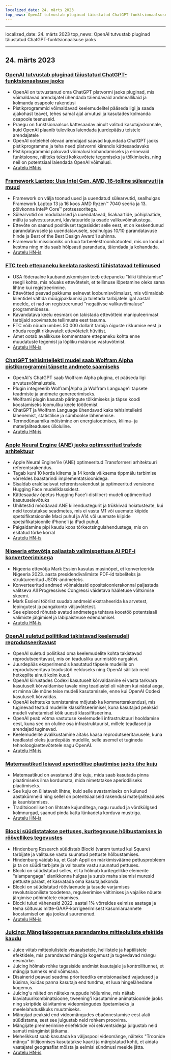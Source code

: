 ```yaml
---
localized_date: 24. märts 2023
top_news: OpenAI tutvustab pluginad täiustatud ChatGPT-funktsionaalsuse jaoks
---
```


---

localized_date: 24. märts 2023
top_news: OpenAI tutvustab pluginad täiustatud ChatGPT-funktsionaalsuse jaoks

---



<CallToAction />

<Steps>

## 24. märts 2023

### [OpenAI tutvustab pluginad täiustatud ChatGPT-funktsionaalsuse jaoks](https://openai.com/blog/chatgpt-plugins)

- OpenAI on tutvustanud oma ChatGPT platvormi jaoks pluginad, mis võimaldavad arendajatel ühendada täiendavaid andmeallikaid ja kolmanda osapoole rakendusi
- Pistikprogrammid võimaldavad keelemudelitel pääseda ligi ja saada ajakohast teavet, tehes samal ajal arvutusi ja kasutades kolmanda osapoole teenuseid.
- Praegu on funktsionaalsus kättesaadav ainult valitud kasutajaskonnale, kuid OpenAI plaanib tulevikus laiendada juurdepääsu teistele arendajatele
- OpenAI ootelehel olevad arendajad saavad kujundada ChatGPT jaoks pistikprogramme ja teha need platvormi kiirendis kättesaadavaks
- Pistikprogrammid pakuvad võimalusi kohandamiseks ja erinevaid funktsioone, näiteks teksti kokkuvõtete tegemiseks ja tõlkimiseks, ning neil on potentsiaal laiendada OpenAI võimalusi.
- [Arutelu HN-is](http://news.ycombinator.com/item?id=35277677)

### [Framework Laptop: Uus Intel Gen, AMD, 16-tolline sülearvuti ja muud](https://frame.work/)

- Framework on välja toonud uued ja uuendatud sülearvutid, sealhulgas Framework Laptop 13 ja 16 koos AMD Ryzen™ 7040 seeria ja 13. põlvkonna Intel® Core™ protsessoritega.
- Sülearvutid on modulaarsed ja uuendatavad, lisakaartide, põhiplaatide, mälu ja salvestusruumi, klaviatuuride ja osade valikuvõimalustega.
- Ettevõte on saanud positiivset tagasisidet selle eest, et on keskendunud parandatavusele ja uuendatavusele, sealhulgas 10/10 parandatavuse hinde ja Best of the Best Design Award'i auhinna.
- Frameworki missiooniks on luua tarbeelektroonikatooted, mis on loodud kestma ning mida saab hõlpsasti parandada, täiendada ja kohandada.
- [Arutelu HN-is](http://news.ycombinator.com/item?id=35277660)

### [FTC teeb ettepaneku keelata raskesti tühistatavad tellimused](https://www.theverge.com/2023/3/23/23652373/ftc-click-to-cancel-subscription-service-dark-patterns-ban)

- USA föderaalne kaubanduskomisjon teeb ettepaneku "kliki tühistamise" reegli kohta, mis nõuaks ettevõtetelt, et tellimuse lõpetamine oleks sama lihtne kui registreerimine.
- Ettevõtted peavad pakkuma eelnevat loobumisvõimalust, mis võimaldab klientidel vältida müügipakkumisi ja tuletada tarbijatele igal aastal meelde, et nad on registreerunud "negatiivse valikuvõimaluse" programmidesse.
- Kavandatava keelu eesmärk on takistada ettevõtteid manipuleerimast tarbijaid soovimatute tellimuste eest tasuma.
- FTC võib nõuda umbes 50 000 dollarit tarbija õiguste rikkumise eest ja nõuda reeglit rikkuvatelt ettevõtetelt hüvitist.
- Amet ootab avalikkuse kommentaare ettepaneku kohta enne muudatuste tegemist ja lõpliku määruse vastuvõtmist.
- [Arutelu HN-is](http://news.ycombinator.com/item?id=35274519)

### [ChatGPT tehisintellekti mudel saab Wolfram Alpha pistikprogrammi täpsete andmete saamiseks](https://writings.stephenwolfram.com/2023/03/chatgpt-gets-its-wolfram-superpowers/)

- OpenAI's ChatGPT saab Wolfram Alpha plugina, et pääseda ligi arvutusvõimalustele.
- Plugin integreerib Wolfram|Alpha ja Wolfram Language'i täpsete teadmiste ja andmete genereerimiseks.
- Wolframi plugin kasutab päringute tõlkimiseks ja täpse koodi koostamiseks loomuliku keele töötlemist
- ChatGPT ja Wolfram Language ühendavad kaks tehisintellekti lähenemist, statistilise ja sümboolse lähenemise.
- Termodünaamika mõistmine on energiatootmises, kliima- ja materjaliteaduses ülioluline.
- [Arutelu HN-is](http://news.ycombinator.com/item?id=35277925)

### [Apple Neural Engine (ANE) jaoks optimeeritud trafode arhitektuur](https://github.com/apple/ml-ane-transformers)

- Apple Neural Engine'ile (ANE) optimeeritud Transformeri arhitektuuri referentsrakendus.
- Tagab kuni 10 korda kiirema ja 14 korda väiksema tippmälu tarbimise võrreldes baastarindi implementatsioonidega.
- Sisaldab eraldiseisvat referentsrakendust ja optimeeritud versioone Hugging Face mudeliklassidest.
- Kättesaadav õpetus Hugging Face'i distilbert-mudeli optimeeritud kasutuselevõtuks
- Ühiktestid mõõdavad ANE kiirendustegurit ja trükkivad hoiatusteate, kui neid teostatakse seadmetes, mis ei vasta M1 või uuemate kiipide spetsifikatsioonile Maci puhul ja A14 või uuemate kiipide spetsifikatsioonile iPhone'i ja iPadi puhul.
- Paigaldamine pipi kaudu koos tõrkeotsingulahendustega, mis on esitatud tõrke korral
- [Arutelu HN-is](http://news.ycombinator.com/item?id=35282325)

### [Nigeeria ettevõtja paljastab valimispettuse AI PDF-i konverteerimisega](https://markessien.com/posts/drama_of_transcription/)

- Nigeeria ettevõtja Mark Essien kasutas masinõpet, et konverteerida Nigeeria 2023. aasta presidendivalimiste PDF-id tabeliteks ja struktureeritud JSON-andmeteks.
- Konverteeritud andmed võimaldasid opositsioonierakonnal paljastada valitseva All Progressives Congressi väidetava hääletuse võltsimise skeemi.
- Mark Essieni tööriist suudab andmeid ekstraheerida ka arvetest, lepingutest ja pangakonto väljavõtetest.
- See episood rõhutab avatud andmetega tehtava koostöö potentsiaali valimiste jälgimisel ja läbipaistvuse edendamisel.
- [Arutelu HN-is](http://news.ycombinator.com/item?id=35272227)

### [OpenAI suletud poliitikad takistavad keelemudeli reprodutseeritavust](https://aisnakeoil.substack.com/p/openais-policies-hinder-reproducible)

- OpenAI suletud poliitikad oma keelemudelite kohta takistavad reprodutseeritavust, mis on teadusliku uurimistöö nurgakivi.
- Juurdepääs eksperimendis kasutatud täpsele mudelile on reprodutseeritava teadustöö eelduseks ning OpenAI säilitab neid hetkepilte ainult kolm kuud.
- OpenAI kiirustades Codexi kasutuselt kõrvaldamine ei vasta tarkvara kasutuselt kõrvaldamise tavale ning teadlastel oli vähem kui nädal aega, et minna üle mõne teise mudeli kasutamisele, enne kui OpenAI Codexi kasutuselt kõrvaldas.
- OpenAI kehtetuks tunnistamine mõjutab ka kommertsrakendusi, mis tuginevad teatud mudelile klassifitseerimisel, kuna kasutajad peaksid mudeli vahetamisel kõik uuesti klassifitseerima.
- OpenAI peab võtma vastutuse keelemudeli infrastruktuuri hooldamise eest, kuna see on oluline osa infrastruktuurist, millele teadlased ja arendajad tuginevad.
- Keelemudelite avalikustamine aitaks kaasa reprodutseeritavusele, kuna teadlastel oleks juurdepääs mudelile, selle asemel et tugineda tehnoloogiaettevõtetele nagu OpenAI.
- [Arutelu HN-is](http://news.ycombinator.com/item?id=35269304)

### [Matemaatikud leiavad aperiodilise plaatimise jaoks ühe kuju](https://www.newscientist.com/article/2365363-mathematicians-discover-shape-that-can-tile-a-wall-and-never-repeat/)

- Matemaatikud on avastanud ühe kuju, mida saab kasutada pinna plaatimiseks ilma kordumata, mida nimetatakse aperiodiliseks plaatimiseks.
- See kuju on üllatavalt lihtne, kuid selle avastamiseks on kulunud aastakümneid ning sellel on potentsiaalseid rakendusi materjaliteaduses ja kaunistamises.
- Traditsiooniliselt on lihtsate kujunditega, nagu ruudud ja võrdkülgsed kolmnurgad, saanud pinda katta lünkadeta korduva mustriga.
- [Arutelu HN-is](http://news.ycombinator.com/item?id=35273707)

### [Blocki süüdistatakse pettuses, kuritegevuse hõlbustamises ja röövellikes tegevustes](https://hindenburgresearch.com/block/)

- Hindenburg Research süüdistab Blocki (varem tuntud kui Square) tarbijate ja valitsuse vastu suunatud pettuste hõlbustamises.
- Hindenburg väidab ka, et Cash Appil on märkimisväärne pettusprobleem ja ta on süüdi tarbijate ja valitsuste vastu suunatud pettuses.
- Blocki on süüdistatud selles, et ta hõlmab kuritegelikke elemente "alampangaga" elanikkonna hulgas ja surub maha sisemisi muresid pettuste pärast, et kasvatada oma kasutajaskonda.
- Blocki on süüdistatud röövlaenude ja tasude varjamises revolutsiooniliste toodetena, reguleerimise vältimises ja vajalike nõuete järgimise põhimõtete eiramises.
- Blocki tulud vähenesid 2022. aastal 1% võrreldes eelmise aastaga ja tema sõltuvus mitte-GAAP-korrigeerimisest kasumiaruannete koostamisel on aja jooksul suurenenud.
- [Arutelu HN-is](http://news.ycombinator.com/item?id=35273782)

### [Juicing: Mängijakogemuse parandamine mitteoluliste efektide kaudu](https://garden.bradwoods.io/notes/design/juice)

- Juice viitab mitteolulistele visuaalsetele, helilistele ja haptilistele efektidele, mis parandavad mängija kogemust ja tugevdavad mängu eesmärke.
- Juicing hõlmab rohke tagasiside andmist kasutajale ja kontrollitunnet, et mängija tunneks end võimsana.
- Disainerid peavad seadma prioriteediks emotsionaalsed vajadused ja küsima, kuidas panna kasutaja end tundma, et luua hingelähedane kogemus.
- Juicing'u näited on näiteks nuppude hõljumine, mis näitab klaviatuurikombinatsioone, tweening'i kasutamine animatsioonide jaoks ning skriptide käivitamine videomängudes õpetamiseks ja meelelahutuslikuks muutmiseks.
- Mängijad peaksid end videomängudes ebaõnnestumise eest alati süüdistama, sest see julgustab neid rohkem proovima.
- Mängijate premeerimine eriefektide või sekventsidega julgustab neid samuti mängimist jätkama.
- Mehelikkust saab kasutada ka väljaspool videomänge, näiteks "Troonide mängu" tiitlijoonises kasutatakse kaarti ja märgistatud kohti, et aidata vaatajatel geograafiat mõista ja eelmisi sündmusi meelde jätta.
- [Arutelu HN-is](http://news.ycombinator.com/item?id=35273139)

</Steps>

